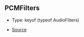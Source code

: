 ## PCMFilters

- Type: keyof (typeof AudioFilters)

- [Source](https://github.com/Androz2091/discord-player/blob/fe42dd7/packages/equalizer/src/audio/AudioFilter.ts#L12)